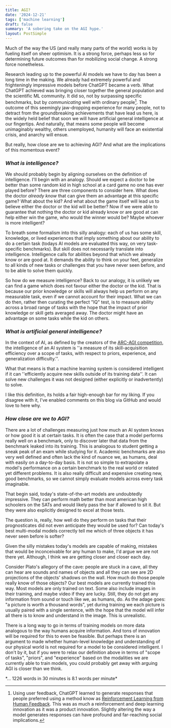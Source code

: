 ```yaml
---
title: AGI?
date: '2024-12-21'
tags: ['machine learning']
draft: false
summary: 'A sobering take on the AGI hype.'
layout: PostSimple
---
```


Much of the way the US (and really many parts of the world) works is by fueling itself on sheer optimism.
It is a strong force, perhaps less so for determining future outcomes than for mobilizing social change.
A strong force nonetheless.

Research leading up to the powerful AI models we have to day has been a long time in the making.
We already had extremely powerful and frighteningly impressive models before ChatGPT became a verb.
What ChatGPT achieved was bringing closer together the general population and the scientific ML community.
It did so, not by surpassing specific benchmarks, but by *communicating* well with ordinary people[^1].
The outcome of this seemingly jaw-dropping experience for many people,
not to detract from the groundbreaking achievements that have lead us here,
is the widely held belief that soon we will have artificial general intelligence at our fingertips.
And naturally, that means some people will become unimaginably wealthy, others unemployed,
humanity will face an existential crisis, and anarchy will ensue.

But really, how close are we to achieving AGI? And what are the implications of this momentous event?

### *What is intelligence?*

We should probably begin by aligning ourselves on the definition of intelligence.
I'll begin with an analogy.
Should we expect a doctor to be better than some random kid in high school at a card game no one has ever played before?
There are three components to consider here.
What does the doctor *already know* that can give them an advantage at this specific game?
What about the kid?
And what about the game itself will lead us to believe either the doctor or the kid will be better?
Now if we were able to guarantee that nothing the doctor or kid already know or are good at can help either win the game,
who would the winner would be?
Maybe whoever is more intelligent? 

To breath some formalism into this silly analogy: each of us has some skill, knowledge, or lived experiences that imply something about our
ability to do a certain task (todays AI models are evaluated this way, on very task-specific benchmarks).
But skill does not necessarily translate into intelligence.
Intelligence calls for abilities beyond that which we already know or are good at.
It demands the ability to think on your feet, generalize to all kinds of new tasks or challenges that you have never seen before, and to be able to solve them quickly.

So how do we measure intelligence?
Back to our analogy, it is unlikely we can find a game which does not favour either the doctor or the kid.
That is because our prior knowledge or skills will always help us perform on any measurable task, even if we cannot account for their impact.
What we can do then, rather then curating the perfect "IQ" test, is to measure ability across a broad range of tasks with the hope
that the impact of prior knowledge or skill gets averaged away. The doctor might have an advantage on some tasks while the kid on others.

### *What is artificial general intelligence?*

In the context of AI, as defined by the creators of the [ARC-AGI competition](https://arcprize.org/arc), the intelligence of an AI system is
''a measure of its skill-acquisition efficiency over a scope of tasks, with respect to priors, experience, and generalization difficulty.''.

What that means is that a machine learning system is considered intelligent if it can ''efficiently acquire new skills outside of its training data''.
It can solve new challenges it was not designed (either explicitly or inadvertently) to solve.

I like this definition, its holds a fair high-enough bar for my liking. If you disagree with it, I've enabled comments on this blog via GitHub
and would love to here why.

### *How close are we to AGI?*

There are a lot of challenges measuring just how much an AI system knows or how good it is at certain tasks.
It is often the case that a model performs really well on a benchmark, only to discover later that data from the benchmark leaked into its
training. This is analogous to student getting a sneak peak of an exam while studying for it.
Academic benchmarks are also very well defined and often lack the kind of nuance we, as humans, deal with easily on a day-to-day basis.
It is not so simple to extrapolate a model's performance on a certain benchmark to the real world or related yet different problems.
It is also really difficult and expensive creating new, good benchmarks, so we cannot simply evaluate models across every task imaginable.

That begin said, today's state-of-the-art models are undoubtedly impressive.
They can perform math better than most american high schoolers on the SATs and would likely pass the bar if allowed to sit it.
But they were also explicitly designed to excel at those tests.

The question is, really, how well do they perform on tasks that their prognosticates did not even anticipate they would be used for?
Can today's best multi-modal models correctly tell me which of three objects it has never seen before is softer?

Given the silly mistakes today's models are capable of making, mistakes that would be inconceivable for any human to make,
I'd argue we are not there yet. Although, I think we are getting closer and closer each day.

Consider Plato's allegory of the cave: people are stuck in a cave, all they can hear are sounds and names of objects and all they can see
are 2D projections of the objects' shadows on the wall. How much do those people really know of those objects?
Our best models are currently trained this way. Most models are only trained on text. Some also include images in their training,
and maybe video if they are lucky. Still, they do not get any information from sound or touch like we, as humans, do.
As the adage goes: "a picture is worth a thousand words", yet during training we each picture is usually paired with a single sentence,
with the hope that the model will infer all there is to know and understand in the image. This is unrealistic.

There is a long way to go in terms of training models on more data analogous to the way humans acquire information.
And tons of innovation will be required for this to even be feasible.
But perhaps there is an argument to made whether human-level knowledge and understanding of our physical world is not required for a model
to be considered intelligent.
I don't by it, but if you were to relax our definition above in terms of "scope of tasks", "priors", and "experience" based on the modalities
we are currently able to train models, you could probably get away with arguing AGI is closer than we think.

[^1]: Using user feedback, ChatGPT learned to generate responses that people preferred using a method know as [Reinforcement Learning from Human Feedback](https://en.wikipedia.org/wiki/Reinforcement_learning_from_human_feedback).
This was as much a reinforcement and deep learning innovation as it was a product innovation.
Slightly altering the way a model generates responses can have profound and far-reaching social implications.

<div className="text-sm">
*... 1226 words in 30 minutes is 8.1 words per minute*
</div>
